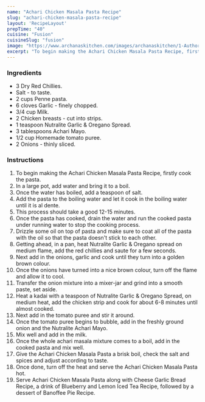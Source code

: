 ---
name: "Achari Chicken Masala Pasta Recipe"
slug: "achari-chicken-masala-pasta-recipe"
layout: 'RecipeLayout'
prepTime: "40"
cuisine: "Fusion"
cuisineSlug: "fusion"
image: "https://www.archanaskitchen.com/images/archanaskitchen/1-Author/nithya.anantham/Indian_Masala_Pasta_Recipe_With_Achari_Chicken-6_1600.jpg"
excerpt: "To begin making the Achari Chicken Masala Pasta Recipe, firstly cook the pasta"
---

### Ingredients

- 3 Dry Red Chillies.
- Salt - to taste.
- 2 cups Penne pasta.
- 6 cloves Garlic - finely chopped.
- 3/4 cup Milk.
- 2 Chicken breasts - cut into strips.
- 1 teaspoon Nutralite Garlic & Oregano Spread.
- 3 tablespoons Achari Mayo.
- 1/2 cup Homemade tomato puree.
- 2 Onions - thinly sliced.

### Instructions

1. To begin making the Achari Chicken Masala Pasta Recipe, firstly cook the pasta.
1. In a large pot, add water and bring it to a boil.
1. Once the water has boiled, add a teaspoon of salt.
1. Add the pasta to the boiling water and let it cook in the boiling water until it is al dente.
1. This process should take a good 12-15 minutes.
1. Once the pasta has cooked, drain the water and run the cooked pasta under running water to stop the cooking process.
1. Drizzle some oil on top of pasta and make sure to coat all of the pasta with the oil so that the pasta doesn't stick to each other.
1. Getting ahead, in a pan, heat Nutralite Garlic & Oregano spread on medium flame, add the red chillies and saute for a few seconds.
1. Next add in the onions, garlic and cook until they turn into a golden brown colour.
1. Once the onions have turned into a nice brown colour, turn off the flame and allow it to cool.
1. Transfer the onion mixture into a mixer-jar and grind into a smooth paste, set aside.
1. Heat a kadai with a teaspoon of Nutralite Garlic & Oregano Spread, on medium heat, add the chicken strip and cook for about 6-8 minutes until almost cooked.
1. Next add in the tomato puree and stir it around.
1. Once the tomato puree begins to bubble, add in the freshly ground onion and the Nutralite Achari Mayo.
1. Mix well and add in the milk.
1. Once the whole achari masala mixture comes to a boil, add in the cooked pasta and mix well.
1. Give the Achari Chicken Masala Pasta a brisk boil, check the salt and spices and adjust according to taste.
1. Once done, turn off the heat and serve the Achari Chicken Masala Pasta hot.
1. Serve Achari Chicken Masala Pasta along with Cheese Garlic Bread Recipe, a drink of Blueberry and Lemon Iced Tea Recipe, followed by a dessert of Banoffee Pie Recipe.
